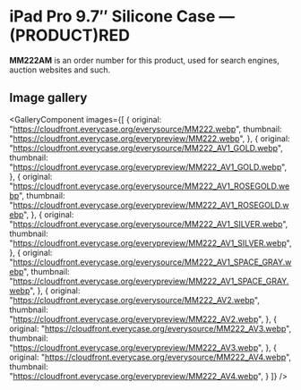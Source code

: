 
# iPad Pro 9.7″ Silicone Case — (PRODUCT)RED

<Callout type='info' emoji='👉🏻'>**MM222AM** is an order number for this product, used for search engines, auction websites and such.</Callout>

## Image gallery

<GalleryComponent
    images={[
      {
        original: "https://cloudfront.everycase.org/everysource/MM222.webp",
        thumbnail: "https://cloudfront.everycase.org/everypreview/MM222.webp",
      },
      {
        original: "https://cloudfront.everycase.org/everysource/MM222_AV1_GOLD.webp",
        thumbnail: "https://cloudfront.everycase.org/everypreview/MM222_AV1_GOLD.webp",
      },
      {
        original: "https://cloudfront.everycase.org/everysource/MM222_AV1_ROSEGOLD.webp",
        thumbnail: "https://cloudfront.everycase.org/everypreview/MM222_AV1_ROSEGOLD.webp",
      },
      {
        original: "https://cloudfront.everycase.org/everysource/MM222_AV1_SILVER.webp",
        thumbnail: "https://cloudfront.everycase.org/everypreview/MM222_AV1_SILVER.webp",
      },
      {
        original: "https://cloudfront.everycase.org/everysource/MM222_AV1_SPACE_GRAY.webp",
        thumbnail: "https://cloudfront.everycase.org/everypreview/MM222_AV1_SPACE_GRAY.webp",
      },
      {
        original: "https://cloudfront.everycase.org/everysource/MM222_AV2.webp",
        thumbnail: "https://cloudfront.everycase.org/everypreview/MM222_AV2.webp",
      },
      {
        original: "https://cloudfront.everycase.org/everysource/MM222_AV3.webp",
        thumbnail: "https://cloudfront.everycase.org/everypreview/MM222_AV3.webp",
      },
      {
        original: "https://cloudfront.everycase.org/everysource/MM222_AV4.webp",
        thumbnail: "https://cloudfront.everycase.org/everypreview/MM222_AV4.webp",
      }
    ]}
  />
